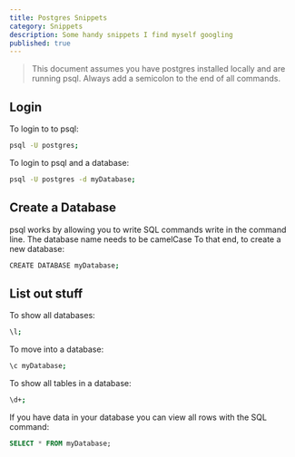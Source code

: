 ```yaml
---
title: Postgres Snippets
category: Snippets
description: Some handy snippets I find myself googling
published: true
---
```


> This document assumes you have postgres installed locally and are running psql. Always add a semicolon to the end of all commands.

## Login

To login to to psql:

```bash
psql -U postgres;
```

To login to psql and a database:

```bash
psql -U postgres -d myDatabase;
```

## Create a Database

psql works by allowing you to write SQL commands write in the command line. The database name needs to be camelCase To that end, to create a new database:

```bash
CREATE DATABASE myDatabase;
```

## List out stuff

To show all databases:

```bash
\l;
```

To move into a database:

```bash
\c myDatabase;
```

To show all tables in a database:

```bash
\d+;
```

If you have data in your database you can view all rows with the SQL command:

```sql
SELECT * FROM myDatabase;
```

